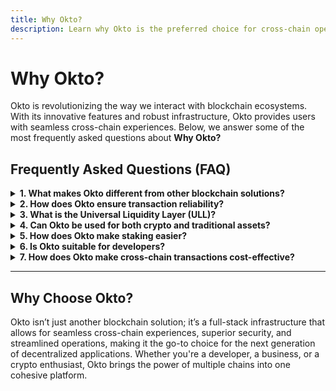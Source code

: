 ```yaml
---
title: Why Okto?
description: Learn why Okto is the preferred choice for cross-chain operations and Web3 innovation.
---
```


# Why Okto?

Okto is revolutionizing the way we interact with blockchain ecosystems. With its innovative features and robust infrastructure, Okto provides users with seamless cross-chain experiences. Below, we answer some of the most frequently asked questions about **Why Okto?**

## Frequently Asked Questions (FAQ)

<details>
  <summary><strong>1. What makes Okto different from other blockchain solutions?</strong></summary>
  <p>
    Okto is designed with a focus on <strong>interoperability</strong> and <strong>efficiency</strong>. Unlike traditional blockchain networks, Okto connects multiple chains with minimal friction, allowing for a streamlined and unified experience. Through the <strong>Okto Gateway</strong> and <strong>DTN (Dynamic Transaction Network)</strong>, Okto ensures that your cross-chain operations are executed in a seamless, cost-effective, and secure manner.
  </p>
  <ul>
    <li><strong>Cross-chain Interoperability:</strong> Okto seamlessly transfers assets and performs operations across multiple blockchains.</li>
    <li><strong>Cost-efficient Transactions:</strong> With Okto, users only pay a single, all-inclusive fee for multi-chain operations.</li>
    <li><strong>Security:</strong> Okto uses <strong>MPC-secured nodes</strong> for signing transactions, ensuring robust security across its ecosystem.</li>
  </ul>
</details>

<details>
  <summary><strong>2. How does Okto ensure transaction reliability?</strong></summary>
  <p>
    Okto uses a multi-layered approach to ensure transaction reliability, including <strong>transaction orchestration</strong> via the DTN, <strong>liquidity aggregation</strong> from the ULL, and <strong>transaction signing</strong> through the DWN. This system manages every aspect of the transaction lifecycle — from ensuring liquidity for cross-chain bridges to preventing issues like double-spending and chain reorganizations.
  </p>
</details>

<details>
  <summary><strong>3. What is the Universal Liquidity Layer (ULL)?</strong></summary>
  <p>
    The <strong>Universal Liquidity Layer (ULL)</strong> aggregates liquidity from various cross-chain solutions like <strong>Socket</strong> and <strong>LayerZero</strong> to provide the best bridging routes. ULL ensures that the user’s assets are moved efficiently and cost-effectively, even across chains with low liquidity.
  </p>
  <ul>
    <li><strong>Optimal Route Selection:</strong> ULL analyzes multiple paths to choose the quickest, most secure, and cost-effective route for transactions.</li>
    <li><strong>Reduced Latency:</strong> By aggregating liquidity from multiple solutions, ULL minimizes wait times for asset transfers.</li>
  </ul>
</details>

<details>
  <summary><strong>4. Can Okto be used for both crypto and traditional assets?</strong></summary>
  <p>
    Yes, Okto supports both <strong>crypto assets</strong> (like USDC, ETH, BNB) and <strong>traditional assets</strong> through tokenized solutions. Whether you want to transfer or stake cryptocurrencies or perform operations across decentralized finance (DeFi) applications, Okto handles both seamlessly.
  </p>
</details>

<details>
  <summary><strong>5. How does Okto make staking easier?</strong></summary>
  <p>
    Staking with Okto is made simple through its <strong>DTN orchestration</strong>. Users can stake tokens on multiple chains in just one request, and Okto will handle the underlying complexities such as transaction sequencing, gas optimization, and token swaps. Additionally, Okto ensures that users can stake tokens without worrying about manual operations across different blockchain platforms.
  </p>
  <pre>
    Example Workflow:
    1. Transfer USDC from Ethereum to BNB Chain
    2. Stake the transferred tokens on BNB Chain
    3. Single all-inclusive fee
  </pre>
</details>

<details>
  <summary><strong>6. Is Okto suitable for developers?</strong></summary>
  <p>
    Absolutely! Okto offers <strong>robust SDKs</strong> and APIs that make it easy for developers to integrate cross-chain features into their applications. Whether you’re building a DApp or a wallet, Okto provides all the necessary tools to automate and simplify cross-chain transactions.
  </p>
  <ul>
    <li><strong>SDK Methods:</strong> Use Okto's SDK methods like <code>createJob()</code>, <code>fetchBestRoute()</code>, and <code>prepareTransaction()</code> to build complex cross-chain workflows easily.</li>
    <li><strong>Integration:</strong> Easily integrate Okto’s functionality into your Web3 project with detailed technical documentation and guides.</li>
  </ul>
</details>

<details>
  <summary><strong>7. How does Okto make cross-chain transactions cost-effective?</strong></summary>
  <p>
    Okto combines transaction optimization, fee aggregation, and cross-chain liquidity pooling to ensure that users only pay a single, all-inclusive fee for multi-chain operations. By utilizing its Dynamic Transaction Network (DTN) and Universal Liquidity Layer (ULL), Okto automatically determines the most efficient and cost-effective transaction routes.
  </p>
</details>

---

## Why Choose Okto?

Okto isn’t just another blockchain solution; it’s a full-stack infrastructure that allows for seamless cross-chain experiences, superior security, and streamlined operations, making it the go-to choice for the next generation of decentralized applications. Whether you're a developer, a business, or a crypto enthusiast, Okto brings the power of multiple chains into one cohesive platform.

